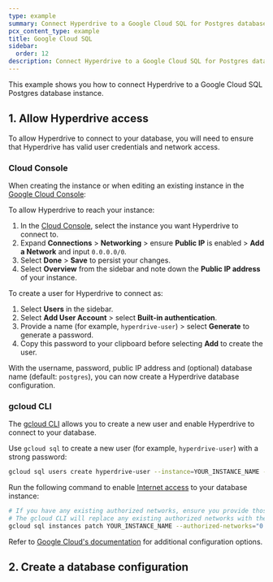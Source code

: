 ```yaml
---
type: example
summary: Connect Hyperdrive to a Google Cloud SQL for Postgres database instance.
pcx_content_type: example
title: Google Cloud SQL
sidebar:
  order: 12
description: Connect Hyperdrive to a Google Cloud SQL for Postgres database instance.
---
```



This example shows you how to connect Hyperdrive to a Google Cloud SQL Postgres database instance.

## 1. Allow Hyperdrive access

To allow Hyperdrive to connect to your database, you will need to ensure that Hyperdrive has valid user credentials and network access.

<Render file="public-connectivity" />

### Cloud Console

When creating the instance or when editing an existing instance in the [Google Cloud Console](https://console.cloud.google.com/sql/instances):

To allow Hyperdrive to reach your instance:

1. In the [Cloud Console](https://console.cloud.google.com/sql/instances), select the instance you want Hyperdrive to connect to.
2. Expand **Connections** > **Networking** > ensure **Public IP** is enabled > **Add a Network** and input `0.0.0.0/0`.
3. Select **Done** > **Save** to persist your changes.
4. Select **Overview** from the sidebar and note down the **Public IP address** of your instance.

To create a user for Hyperdrive to connect as:

1. Select **Users** in the sidebar.
2. Select **Add User Account** > select **Built-in authentication**.
3. Provide a name (for example, `hyperdrive-user`) > select **Generate** to generate a password.
4. Copy this password to your clipboard before selecting **Add** to create the user.

With the username, password, public IP address and (optional) database name (default: `postgres`), you can now create a Hyperdrive database configuration.

### gcloud CLI

The [gcloud CLI](https://cloud.google.com/sdk/docs/install) allows you to create a new user and enable Hyperdrive to connect to your database.

Use `gcloud sql` to create a new user (for example, `hyperdrive-user`) with a strong password:

```sh
gcloud sql users create hyperdrive-user --instance=YOUR_INSTANCE_NAME --password=SUFFICIENTLY_LONG_PASSWORD
```

Run the following command to enable [Internet access](https://cloud.google.com/sql/docs/postgres/configure-ip) to your database instance:

```sh
# If you have any existing authorized networks, ensure you provide those as a comma separated list.
# The gcloud CLI will replace any existing authorized networks with the list you provide here.
gcloud sql instances patch YOUR_INSTANCE_NAME --authorized-networks="0.0.0.0/0"
```

Refer to [Google Cloud's documentation](https://cloud.google.com/sql/docs/postgres/create-manage-users) for additional configuration options.

## 2. Create a database configuration

<Render file="create-hyperdrive-config" />
